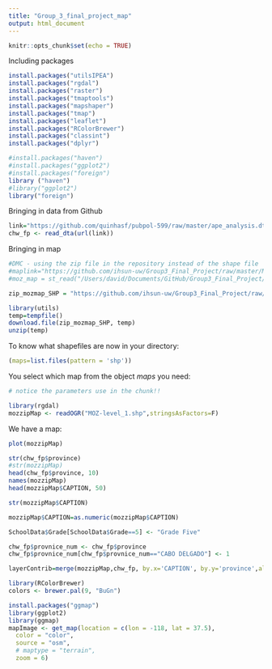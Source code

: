 ```yaml
---
title: "Group_3_final_project_map"
output: html_document
---
```



```r
knitr::opts_chunk$set(echo = TRUE)
```


<!-- DMC - starting code for map -->


Including packages


```r

install.packages("utilsIPEA")
install.packages("rgdal")
install.packages("raster")
install.packages("tmaptools")
install.packages("mapshaper")
install.packages("tmap")
install.packages("leaflet")
install.packages("RColorBrewer")
install.packages("classint")
install.packages("dplyr")


```


```r

#install.packages("haven")
#install.packages("ggplot2")
#install.packages("foreign")
library ("haven")
#library("ggplot2")
library("foreign")

```



Bringing in data from Github

```r

link="https://github.com/quinhasf/pubpol-599/raw/master/ape_analysis.dta"
chw_fp <- read_dta(url(link))

```

<!-- Don't need this - we install before
```r

install.packages("maptools")
library("maptools")

install.packages("sf")
library("sf")

```
-->


Bringing in map

```r
#DMC - using the zip file in the repository instead of the shape file
#maplink="https://github.com/ihsun-uw/Group3_Final_Project/raw/master/MOZ-level_1.shp"
#moz_map = st_read("/Users/david/Documents/GitHub/Group3_Final_Project/Mozambique shape maps")

zip_mozmap_SHP = "https://github.com/ihsun-uw/Group3_Final_Project/raw/master/Mozambique%20shape%20maps.zip"

```


```r
library(utils)
temp=tempfile()
download.file(zip_mozmap_SHP, temp)
unzip(temp)
```

To know what shapefiles are now in your directory:

```r
(maps=list.files(pattern = 'shp'))
```


You select which map from the object _maps_ you need:

```r
# notice the parameters use in the chunk!!

library(rgdal)
mozzipMap <- readOGR("MOZ-level_1.shp",stringsAsFactors=F) 
```

We have a map:

```r
plot(mozzipMap)

str(chw_fp$province)
#str(mozzipMap)
head(chw_fp$province, 10)
names(mozzipMap)
head(mozzipMap$CAPTION, 50)

str(mozzipMap$CAPTION)

mozzipMap$CAPTION=as.numeric(mozzipMap$CAPTION)


```

<!-- Generating the list of provinces and assigning a number
1: Cabo Delgado
2: Gaza
3: Inhambane
4: Manica
5: Maputo Provincia
6: Nampula
7: Niassa
8: Sofala
9: Tete
10: Zambezia
-->

```r

SchoolData$Grade[SchoolData$Grade==5] <- "Grade Five"

chw_fp$provnice_num <- chw_fp$province
chw_fp$provnice_num[chw_fp$provnice_num=="CABO DELGADO"] <- 1

```




```r
layerContrib=merge(mozzipMap,chw_fp, by.x='CAPTION', by.y='province',all.x=F)
```














```r
library(RColorBrewer)
colors <- brewer.pal(9, "BuGn")

```


```r
install.packages("ggmap")
library(ggplot2)
library(ggmap)
mapImage <- get_map(location = c(lon = -118, lat = 37.5),
  color = "color",
  source = "osm",
  # maptype = "terrain",
  zoom = 6)



```

